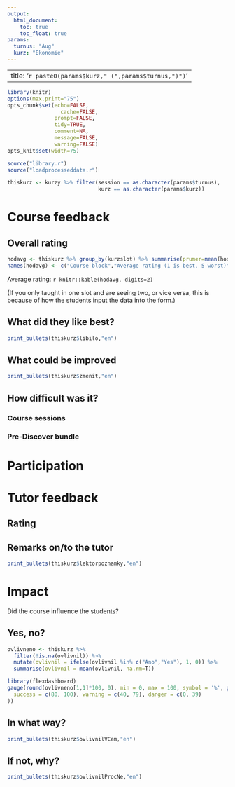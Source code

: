 ```yaml
---
output:
  html_document:
    toc: true
    toc_float: true
params:
  turnus: "Aug"
  kurz: "Ekonomie"
---
```


---
title: '`r paste0(params$kurz," (",params$turnus,")")`'
---

```r
library(knitr)
options(max.print="75")
opts_chunk$set(echo=FALSE,
	             cache=FALSE,
               prompt=FALSE,
               tidy=TRUE,
               comment=NA,
               message=FALSE,
               warning=FALSE)
opts_knit$set(width=75)
```

```r
source("library.r")
source("loadprocesseddata.r")
```

```r
thiskurz <- kurzy %>% filter(session == as.character(params$turnus),
                             kurz == as.character(params$kurz))
```

# Course feedback

## Overall rating

```r
hodavg <- thiskurz %>% group_by(kurzslot) %>% summarise(prumer=mean(hodnoceni))
names(hodavg) <- c("Course block","Average rating (1 is best, 5 worst)")
```

Average rating: `r knitr::kable(hodavg, digits=2)`

(If you only taught in one slot and are seeing two, or vice versa, this is because of how the students input the data into the form.)

## What did they like best?

```r
print_bullets(thiskurz$libilo,"en")
```

## What could be improved

```r
print_bullets(thiskurz$zmenit,"en")
```

## How difficult was it?

### Course sessions

### Pre-Discover bundle

# Participation

# Tutor feedback

## Rating

## Remarks on/to the tutor

```r
print_bullets(thiskurz$lektorpoznamky,"en")
```

# Impact

Did the course influence the students?

## Yes, no?

```r
ovlivneno <- thiskurz %>%
  filter(!is.na(ovlivnil)) %>% 
  mutate(ovlivnil = ifelse(ovlivnil %in% c("Ano","Yes"), 1, 0)) %>% 
  summarise(ovlivnil = mean(ovlivnil, na.rm=T))
```

```r
library(flexdashboard)
gauge(round(ovlivneno[1,1]*100, 0), min = 0, max = 100, symbol = '%', gaugeSectors(
  success = c(80, 100), warning = c(40, 79), danger = c(0, 39)
))
```

## In what way?

```r
print_bullets(thiskurz$ovlivnilVCem,"en")
```

## If not, why?

```r
print_bullets(thiskurz$ovlivnilProcNe,"en")
```


